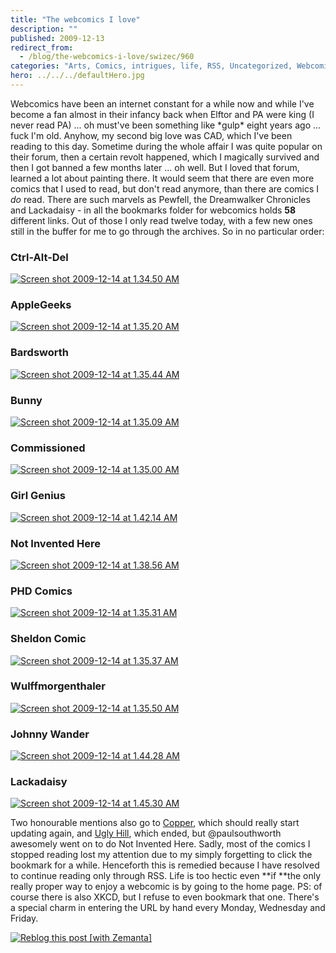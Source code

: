```yaml
---
title: "The webcomics I love"
description: ""
published: 2009-12-13
redirect_from:
  - /blog/the-webcomics-i-love/swizec/960
categories: "Arts, Comics, intrigues, life, RSS, Uncategorized, Webcomic"
hero: ../../../defaultHero.jpg
---
```


Webcomics have been an internet constant for a while now and while I've become a fan almost in their infancy back when Elftor and PA were king (I never read PA) ... oh must've been something like \*gulp\* eight years ago ... fuck I'm old. Anyhow, my second big love was CAD, which I've been reading to this day. Sometime during the whole affair I was quite popular on their forum, then a certain revolt happened, which I magically survived and then I got banned a few months later ... oh well. But I loved that forum, learned a lot about painting there. It would seem that there are even more comics that I used to read, but don't read anymore, than there are comics I _do_ read. There are such marvels as Pewfell, the Dreamwalker Chronicles and Lackadaisy - in all the bookmarks folder for webcomics holds **58** different links. Out of those I only read twelve today, with a few new ones still in the buffer for me to go through the archives. So in no particular order:

### Ctrl-Alt-Del

[![Screen shot 2009-12-14 at 1.34.50 AM](http://swizec.com/blog/wp-content/uploads/2009/12/Screen-shot-2009-12-14-at-1.34.50-AM.png "Ctrl Alt Del")](http://www.cad-comic.com/)

### AppleGeeks

[![Screen shot 2009-12-14 at 1.35.20 AM](http://swizec.com/blog/wp-content/uploads/2009/12/Screen-shot-2009-12-14-at-1.35.20-AM.png "Applegeeks")](http://www.applegeeks.com/)

### Bardsworth

[![Screen shot 2009-12-14 at 1.35.44 AM](http://swizec.com/blog/wp-content/uploads/2009/12/Screen-shot-2009-12-14-at-1.35.44-AM.png "Bardsworth")](http://www.bardsworth.com/)

### Bunny

[![Screen shot 2009-12-14 at 1.35.09 AM](http://swizec.com/blog/wp-content/uploads/2009/12/Screen-shot-2009-12-14-at-1.35.09-AM.png "Bunny")](http://www.frozenreality.co.uk/comic/bunny/)

### Commissioned

[![Screen shot 2009-12-14 at 1.35.00 AM](http://swizec.com/blog/wp-content/uploads/2009/12/Screen-shot-2009-12-14-at-1.35.00-AM.png "Commissioned")](http://www.commissionedcomic.com/)

### Girl Genius

[![Screen shot 2009-12-14 at 1.42.14 AM](http://swizec.com/blog/wp-content/uploads/2009/12/Screen-shot-2009-12-14-at-1.42.14-AM.png "Girl Genius")](http://www.girlgeniusonline.com/)

### Not Invented Here

[![Screen shot 2009-12-14 at 1.38.56 AM](http://swizec.com/blog/wp-content/uploads/2009/12/Screen-shot-2009-12-14-at-1.38.56-AM.png "Not Invented Here")](http://notinventedhe.re/)

### PHD Comics

[![Screen shot 2009-12-14 at 1.35.31 AM](http://swizec.com/blog/wp-content/uploads/2009/12/Screen-shot-2009-12-14-at-1.35.31-AM.png "PHD Comics")](http://www.phdcomics.com/comics.php)

### Sheldon Comic

[![Screen shot 2009-12-14 at 1.35.37 AM](http://swizec.com/blog/wp-content/uploads/2009/12/Screen-shot-2009-12-14-at-1.35.37-AM.png "Sheldon Comic")](http://www.sheldoncomics.com/)

### Wulffmorgenthaler

[![Screen shot 2009-12-14 at 1.35.50 AM](http://swizec.com/blog/wp-content/uploads/2009/12/Screen-shot-2009-12-14-at-1.35.50-AM.png "Wulffmorgenthaler")](http://www.wulffmorgenthaler.com/default.aspx)

### Johnny Wander

[![Screen shot 2009-12-14 at 1.44.28 AM](http://swizec.com/blog/wp-content/uploads/2009/12/Screen-shot-2009-12-14-at-1.44.28-AM.png "Johnny Wander")](http://www.johnnywander.com/)

### Lackadaisy

[![Screen shot 2009-12-14 at 1.45.30 AM](http://swizec.com/blog/wp-content/uploads/2009/12/Screen-shot-2009-12-14-at-1.45.30-AM.png "Lackadaisy")](http://lackadaisycats.com/index.php)

Two honourable mentions also go to [Copper](http://www.boltcity.com/), which should really start updating again, and [Ugly Hill](http://uglyhill.com/), which ended, but @paulsouthworth awesomely went on to do Not Invented Here. Sadly, most of the comics I stopped reading lost my attention due to my simply forgetting to click the bookmark for a while. Henceforth this is remedied because I have resolved to continue reading only through RSS. Life is too hectic even **if **the only really proper way to enjoy a webcomic is by going to the home page. PS: of course there is also XKCD, but I refuse to even bookmark that one. There's a special charm in entering the URL by hand every Monday, Wednesday and Friday.

[![Reblog this post [with Zemanta]](http://img.zemanta.com/reblog_e.png?x-id=29634916-1c04-4f1d-a800-88d226ebefed)](http://reblog.zemanta.com/zemified/29634916-1c04-4f1d-a800-88d226ebefed/ "Reblog this post [with Zemanta]")
